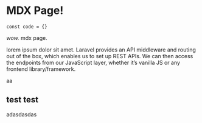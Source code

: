 # MDX Page!

```
const code = {}
```

_wow._ mdx page.

lorem ipsum dolor sit amet. Laravel provides an API middleware and routing out of the box, which enables us to set up REST APIs. We can then access the endpoints from our JavaScript layer, whether it’s vanilla JS or any frontend library/framework.

aa

## test test

adasdasdas
